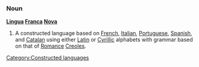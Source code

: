 {{Wikipedia}}

===Noun===
'''[[Lingua]] [[Franca]] [[Nova]]'''

# A constructed language based on [[French]], [[Italian]], [[Portuguese]], [[Spanish]], and [[Catalan]] using either [[Latin]] or [[Cyrillic]] alphabets with grammar based on that of [[Romance]] [[Creole]]s.

[[Category:Constructed languages]]